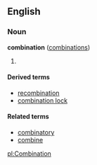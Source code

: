 ==English==
===Noun===
'''combination''' ([[combinations]])

# {{stub}}

====Derived terms====
*[[recombination]]
*[[combination lock]]

====Related terms====
*[[combinatory]]
*[[combine]]

[[pl:Combination]]